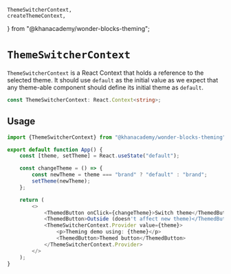 
    ThemeSwitcherContext,
    createThemeContext,
} from "@khanacademy/wonder-blocks-theming";


<Meta title="Theming / ThemeSwitcherContext" />

# `ThemeSwitcherContext`

`ThemeSwitcherContext` is a React Context that holds a reference to the selected
theme. It should use `default` as the initial value as we expect that any
theme-able component should define its initial theme as `default`.

```ts
const ThemeSwitcherContext: React.Context<string>;
```

## Usage

<ThemeSwitcherContextExample />

```ts
import {ThemeSwitcherContext} from "@khanacademy/wonder-blocks-theming";

export default function App() {
    const [theme, setTheme] = React.useState("default");

    const changeTheme = () => {
        const newTheme = theme === "brand" ? "default" : "brand";
        setTheme(newTheme);
    };

    return (
        <>
            <ThemedButton onClick={changeTheme}>Switch theme</ThemedButton>
            <ThemedButton>Outside (doesn't affect new theme)</ThemedButton>
            <ThemeSwitcherContext.Provider value={theme}>
                <p>Theming demo using: {theme}</p>
                <ThemedButton>Themed button</ThemedButton>
            </ThemeSwitcherContext.Provider>
        </>
    );
}
```
